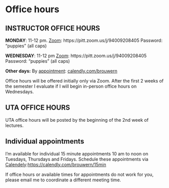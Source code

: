 # Office hours

## INSTRUCTOR OFFICE HOURS

**MONDAY**: 11-12 pm.
[Zoom](https://pitt.zoom.us/j/94009208405): https://pitt.zoom.us/j/94009208405
Password: "puppies" (all caps)

**WEDNESDAY**: 11-12 pm
[Zoom](https://pitt.zoom.us/j/94009208405): https://pitt.zoom.us/j/94009208405
Password: "puppies" (all caps)

**Other days:** By [appointment](calendly.com/brouwern): [calendly.com/brouwern](calendly.com/brouwern)

Office hours will be offered initially only via Zoom.  After the first 2 weeks of the semester I evaluate if I will begin in-person office hours on Wednesdays.



## UTA OFFICE HOURS

UTA office hours will be posted by the beginning of the 2nd week of lectures.  



## Individual appointments

I'm available for individual 15 minute appointments 10 am to noon on Tuesdays, Thursdays and Fridays.  Schedule these appointments via [Calendely](https://calendly.com/brouwern/15min):[https://calendly.com/brouwern/15min](https://calendly.com/brouwern/15min)

If office hours or available times for appointments do not work for you, please email me to coordinate a different meeting time.

